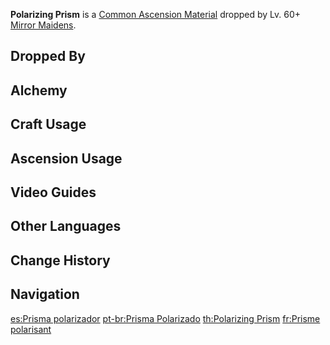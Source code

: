 {{Item Infobox
|id          = 112052
|image       = Item Polarizing Prism.png
|type        = Common Ascension Materials
|group       = Prisms
|group2      = Elite Enemy Drops
|invCategory = Character Development Items
|rarity      = 4
|description = A prism that can bend light.<br />In the darkness, these prisms can spread thin light into a wider area. Perhaps this is due to this quirk that these prisms can grant a measure of peace to those whose hearts are oft shrouded in darkness.
|source1     = Dropped by Lv. 60+ [[Mirror Maiden]]s
|source2     = [[Crafting]]
}}
'''Polarizing Prism''' is a [[Common Ascension Material]] dropped by Lv. 60+ [[Mirror Maiden]]s.

==Dropped By==
{{Dropped By|level=60}}

==Alchemy==
{{Recipe
|type = Crafting
|Crystal Prism = 3
|Mora = 50
|sort = Crystal Prism,Mora
}}

==Craft Usage==
{{Craft Usage}}

==Ascension Usage==
{{Ascension Usage}}

==Video Guides==
{{EVT
|video1=-E4AjgwihmI
|caption1=26 Mirror Maiden in 29 Minutes
}}

==Other Languages==
{{Other Languages
|en      = Polarizing Prism
|zhs     = 偏光棱镜
|zhs_rm  = Piānguāng Léngjìng
|zht     = 偏光稜鏡
|zht_rm  = Piānguāng Léngjìng
|zh_tl   = Polarized Light Prism
|ja      = 偏光プリズム
|ja_rm   = Henkou Purizumu
|ja_tl   = Polarized Light Prism
|ko      = 편광 프리즘
|ko_rm   = Pyeongwang Peurijeum
|ko_tl   = Polarized Light Prism
|es      = Prisma polarizador
|es_tl   = Polarizing Prism
|fr      = Prisme polarisant
|fr_tl   = Polarizing Prism
|ru      = Поляризационная призма
|ru_tl   = Polarizing Prism
|th      = Polarizing Prism
|vi      = Lăng Kính Phân Cực
|vi_tl   = 
|de      = Polarisationsprisma
|de_tl   = Polarisation Prism
|id      = Polarizing Prism
|pt      = Prisma Polarizado
|pt_tl   = Polarized Prism
}}

==Change History==
{{Change History|2.0}}

==Navigation==
{{Development Item Navbox|Common Ascension Materials}}

[[es:Prisma polarizador]]
[[pt-br:Prisma Polarizado]]
[[th:Polarizing Prism]]
[[fr:Prisme polarisant]]